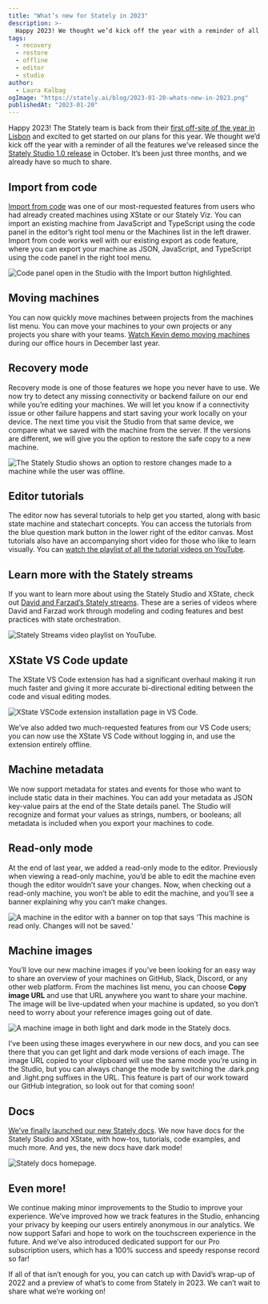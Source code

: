 ```yaml
---
title: "What’s new for Stately in 2023"
description: >-
  Happy 2023! We thought we’d kick off the year with a reminder of all the features we’ve released since the Stately Studio 1.0 release in October.
tags:
  - recovery
  - restore
  - offline
  - editor
  - studio
author:
  - Laura Kalbag
ogImage: "https://stately.ai/blog/2023-01-20-whats-new-in-2023.png"
publishedAt: "2023-01-20"
---
```


Happy 2023! The Stately team is back from their [first off-site of the year in Lisbon](https://twitter.com/statelyai/status/1615394794251096065) and excited to get started on our plans for this year. We thought we’d kick off the year with a reminder of all the features we’ve released since the [Stately Studio 1.0 release](https://stately.ai/blog/introducing-stately-studio-10) in October. It’s been just three months, and we already have so much to share.

## Import from code

[Import from code](https://stately.ai/blog/new-in-the-studio-import-from-code) was one of our most-requested features from users who had already created machines using XState or our Stately Viz. You can import an existing machine from JavaScript and TypeScript using the code panel in the editor’s right tool menu or the Machines list in the left drawer. Import from code works well with our existing export as code feature, where you can export your machine as JSON, JavaScript, and TypeScript using the code panel in the right tool menu.

![Code panel open in the Studio with the Import button highlighted.](2022-11-29-import-from-code-right-panel.png)

## Moving machines

You can now quickly move machines between projects from the machines list menu. You can move your machines to your own projects or any projects you share with your teams. [Watch Kevin demo moving machines](https://www.youtube.com/watch?v=MpbbgOQ9WAI&t=709s) during our office hours in December last year.

## Recovery mode

Recovery mode is one of those features we hope you never have to use. We now try to detect any missing connectivity or backend failure on our end while you’re editing your machines. We will let you know if a connectivity issue or other failure happens and start saving your work locally on your device. The next time you visit the Studio from that same device, we compare what we saved with the machine from the server. If the versions are different, we will give you the option to restore the safe copy to a new machine.

![The Stately Studio shows an option to restore changes made to a machine while the user was offline.](./images/recovery_restore_machine.gif)

## Editor tutorials

The editor now has several tutorials to help get you started, along with basic state machine and statechart concepts. You can access the tutorials from the blue question mark button in the lower right of the editor canvas. Most tutorials also have an accompanying short video for those who like to learn visually. You can [watch the playlist of all the tutorial videos on YouTube](https://www.youtube.com/watch?v=Aixi0e53qAE&list=PLvWgkXBB3dd4I_l-djWVU2UGPyBgKfnTQ).

## Learn more with the Stately streams

If you want to learn more about using the Stately Studio and XState, check out [David and Farzad’s Stately streams](https://www.youtube.com/watch?v=25zL7hUOc1k&list=PLvWgkXBB3dd5UEJZCk4C3Wn1Ys8WRMDbi). These are a series of videos where David and Farzad work through modeling and coding features and best practices with state orchestration.

![Stately Streams video playlist on YouTube.](2023-01-20-stately-streams.png)

## XState VS Code update

The XState VS Code extension has had a significant overhaul making it run much faster and giving it more accurate bi-directional editing between the code and visual editing modes.

![XState VSCode extension installation page in VS Code.](2023-01-20-xstate-vscode.png)

We’ve also added two much-requested features from our VS Code users; you can now use the XState VS Code without logging in, and use the extension entirely offline.

## Machine metadata

We now support metadata for states and events for those who want to include static data in their machines. You can add your metadata as JSON key-value pairs at the end of the State details panel. The Studio will recognize and format your values as strings, numbers, or booleans; all metadata is included when you export your machines to code.

## Read-only mode
At the end of last year, we added a read-only mode to the editor. Previously when viewing a read-only machine, you’d be able to edit the machine even though the editor wouldn’t save your changes. Now, when checking out a read-only machine, you won’t be able to edit the machine, and you’ll see a banner explaining why you can’t make changes.

![A machine in the editor with a banner on top that says ‘This machine is read only. Changes will not be saved.’](2023-01-20-read-only.png)

## Machine images

You’ll love our new machine images if you’ve been looking for an easy way to share an overview of your machines on GitHub, Slack, Discord, or any other web platform. From the machines list menu, you can choose **Copy image URL** and use that URL anywhere you want to share your machine. The image will be live-updated when your machine is updated, so you don’t need to worry about your reference images going out of date. 

![A machine image in both light and dark mode in the Stately docs.](2023-01-20-machine-images.png)

I’ve been using these images everywhere in our new docs, and you can see there that you can get light and dark mode versions of each image. The image URL copied to your clipboard will use the same mode you’re using in the Studio, but you can always change the mode by switching the .dark.png and .light.png suffixes in the URL. This feature is part of our work toward our GitHub integration, so look out for that coming soon!

## Docs

[We’ve finally launched our new Stately docs](https://stately.ai/blog/introducing-the-stately-docs). We now have docs for the Stately Studio and XState, with how-tos, tutorials, code examples, and much more. And yes, the new docs have dark mode!

![Stately docs homepage.](2023-01-19-docs.png)

## Even more!

We continue making minor improvements to the Studio to improve your experience. We’ve improved how we track features in the Studio, enhancing your privacy by keeping our users entirely anonymous in our analytics. We now support Safari and hope to work on the touchscreen experience in the future. And we’ve also introduced dedicated support for our Pro subscription users, which has a 100% success and speedy response record so far!

If all of that isn’t enough for you, you can catch up with David’s wrap-up of 2022 and a preview of what’s to come from Stately in 2023. We can’t wait to share what we’re working on!